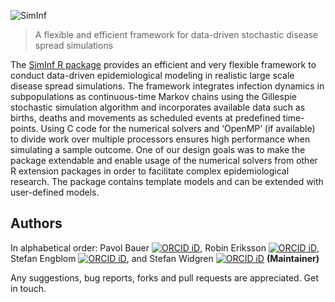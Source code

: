 <p></p><p><img
src="https://raw.githubusercontent.com/stewid/SimInf/master/logo/logo.png"
alt="SimInf"></p>

<blockquote><p>A flexible and efficient framework for data-driven
stochastic disease spread simulations</p></blockquote>

The [SimInf R package](https://cran.r-project.org/package=SimInf)
provides an efficient and very flexible framework to conduct
data-driven epidemiological modeling in realistic large scale disease
spread simulations. The framework integrates infection dynamics in
subpopulations as continuous-time Markov chains using the Gillespie
stochastic simulation algorithm and incorporates available data such
as births, deaths and movements as scheduled events at predefined
time-points. Using C code for the numerical solvers and 'OpenMP' (if
available) to divide work over multiple processors ensures high
performance when simulating a sample outcome. One of our design goals
was to make the package extendable and enable usage of the numerical
solvers from other R extension packages in order to facilitate complex
epidemiological research. The package contains template models and can
be extended with user-defined models.

## Authors

In alphabetical order: Pavol Bauer [![ORCID
iD](https://orcid.org/sites/default/files/images/orcid_16x16.gif)](https://orcid.org/0000-0003-4328-7171),
Robin Eriksson [![ORCID
iD](https://orcid.org/sites/default/files/images/orcid_16x16.gif)](https://orcid.org/0000-0002-4291-712X),
Stefan Engblom [![ORCID
iD](https://orcid.org/sites/default/files/images/orcid_16x16.gif)](https://orcid.org/0000-0002-3614-1732),
and Stefan Widgren [![ORCID
iD](https://orcid.org/sites/default/files/images/orcid_16x16.gif)](https://orcid.org/0000-0001-5745-2284)
**(Maintainer)**

Any suggestions, bug reports, forks and pull requests are
appreciated. Get in touch.
